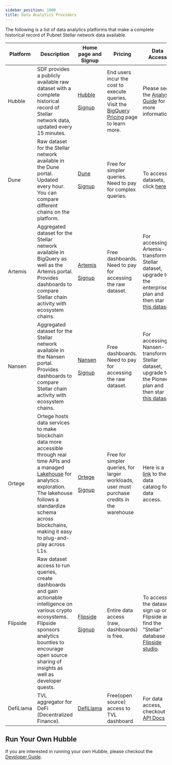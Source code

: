 ```yaml
---
sidebar_position: 1000
title: Data Analytics Providers
---
```


The following is a list of data analytics platforms that make a complete historical record of Pubnet Stellar network data available.

| Platform | Description | Home page and Signup | Pricing | Data Access | Dashboard access |
| --- | --- | --- | --- | --- | --- |
| Hubble | SDF provides a publicly available raw dataset with a complete historical record of Stellar network data, updated every 15 minutes. | [Hubble](https://console.cloud.google.com/bigquery?project=crypto-stellar&ws=!1m4!1m3!3m2!1scrypto-stellar!2scrypto_stellar) <br></br> [Signup](https://cloud.google.com/?hl=en) | End users incur the cost to execute queries. Visit the [BigQuery Pricing](https://cloud.google.com/bigquery/pricing#analysis_pricing_models) page to learn more. | Please see the [Analyst Guide](./hubble/analyst-guide) for more information. | N/A |
| Dune | Raw dataset for the Stellar network available in the Dune portal. Updated every hour. You can compare different chains on the platform. | [Dune](https://dune.com/) <br></br>[Signup](https://dune.com/auth/register) | Free for simpler queries. Need to pay for complex queries. | To access datasets, click [here](https://dune.com/queries?category=canonical&namespace=stellar). | Explore community dashboards, network overview, and datasets [here](https://dune.com/blockchains/stellar). |
| Artemis | Aggregated dataset for the Stellar network available in BigQuery as well as the Artemis portal. Provides dashboards to compare Stellar chain activity with ecosystem chains. | [Artemis](https://www.artemis.xyz/) <br></br>[Signup](https://app.artemisanalytics.com/artemis-terminal-auth?flow=SIGN_UP) | Free dashboards. Need to pay for accessing the raw dataset. | For accessing Artemis-transformed Stellar dataset, upgrade to the enterprise plan and then star [this dataset](https://console.cloud.google.com/bigquery?ws=!1m4!1m3!3m2!1sartemis-bigquery-share!2sshared_us). | Explore [chain compare](https://app.artemisanalytics.com/chains?selectedChains=stellar) and [application activity](https://app.artemis.xyz/application-activity/stellar) dashboards. |
| Nansen | Aggregated dataset for the Stellar network available in the Nansen portal. Provides dashboards to compare Stellar chain activity with ecosystem chains. | [Nansen](https://app.nansen.ai/) <br></br>[Signup](https://app.nansen.ai/auth/signup) | Free dashboards. Need to pay for accessing the raw dataset. | For accessing Nansen-transformed Stellar dataset, upgrade to the Pioneer plan and then star [this dataset](https://console.cloud.google.com/bigquery?project=nansen-query). | Explore [chain activity, entity, and ecosystem](https://app.nansen.ai/macro/blockchains?chain=stellar&tab=overview). |
| Ortege | Ortege hosts data services to make blockchain data more accessible through real time APIs and a managed [Lakehouse](https://docs.ortege.ai/en/ortege-products/ortege-lakehouse) for analytics exploration. The lakehouse follows a standardize schema across blockchains, making it easy to plug-and-play across L1s. | [Ortege](https://www.ortege.ai/) <br></br>[Signup](https://app.ortege.ai/register/form) | Free for simpler queries, for larger workloads, user must purchase credits in the warehouse | Here is a [link](https://docs.ortege.ai/en/ortege-products/ortege-lakehouse/data-catalog/in-house-datasets) to their data catalog for data access. | Explore curated dashboards [here](https://app.ortege.ai/dashboard/list/?pageIndex=0&sortColumn=changed_on_delta_humanized&sortOrder=desc&viewMode=table), or build your own |
| Flipside | Raw dataset access to run queries, create dashboards and gain actionable intelligence on various crypto ecosystems. Flipside sponsors analytics bounties to encourage open source sharing of insights as well as developer quests. | [Flipside](https://flipsidecrypto.xyz/home/) <br></br>[Signup](https://flipsidecrypto.xyz/auth/sign-up) | Entire data access (raw, dashboards) is free. | To access the dataset, sign up on Flipside and find the "Stellar" database in [Flipside studio](https://flipsidecrypto.xyz/studio/). | Explore [community dashboards](https://flipsidecrypto.xyz/insights/dashboards?search=stellar). |
| DefiLlama | TVL aggregator for DeFi (Decentralized Finance). | [DefiLlama](https://defillama.com/) | Free(open source) access to TVL dashboard | For data access, checkout [API Docs](https://defillama.com/docs/api) | Explore the [TVL Dashboard](https://defillama.com/chain/Stellar). |

## Run Your Own Hubble

If you are interested in running your own Hubble, please checkout the [Developer Guide](./hubble/developer-guide).
